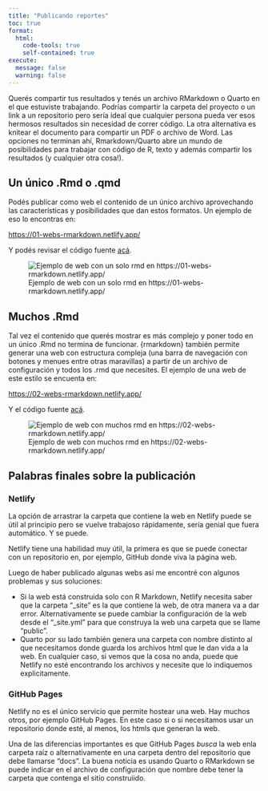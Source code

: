 ```yaml
---
title: "Publicando reportes"
toc: true
format:
  html:
    code-tools: true
    self-contained: true
execute:
  message: false
  warning: false
---
```


Querés compartir tus resultados y tenés un archivo RMarkdown o Quarto en el que estuviste trabajando. Podrías compartir la carpeta del proyecto o un link a un repositorio pero sería ideal que cualquier persona pueda ver esos hermosos resultados sin necesidad de correr código. La otra alternativa es knitear el documento para compartir un PDF o archivo de Word. Las opciones no terminan ahí, Rmarkdown/Quarto abre un mundo de posibilidades para trabajar con código de R, texto y además compartir los resultados (y cualquier otra cosa!).


## Un único .Rmd o .qmd

Podés publicar como web el contenido de un único archivo aprovechando las características y posibilidades que dan estos formatos. Un ejemplo de eso lo encontras en:

[https://01-webs-rmarkdown.netlify.app/](https://01-webs-rmarkdown.netlify.app/)

Y podés revisar el código fuente [acá](https://github.com/paocorrales/01_Webs-RMarkdown).

![Ejemplo de web con un solo rmd en https://01-webs-rmarkdown.netlify.app/](images/01-web.png)



## Muchos .Rmd

Tal vez el contenido que querés mostrar es más complejo y poner todo en un único .Rmd no termina de funcionar. {rmarkdown} también permite generar una web con estructura compleja (una barra de navegación con botones y menues entre otras maravillas) a partir de un archivo de configuración y todos los .rmd que necesites. El ejemplo de una web de este estilo se encuenta en:

[https://02-webs-rmarkdown.netlify.app/](https://02-webs-rmarkdown.netlify.app/)

Y el código fuente [acá](https://github.com/paocorrales/02_Webs-RMarkdown).

![Ejemplo de web con muchos rmd en https://02-webs-rmarkdown.netlify.app/](images/02-web.png)

## Palabras finales sobre la publicación

### Netlify

La opción de arrastrar la carpeta que contiene la web en Netlify puede se útil al principio pero se vuelve trabajoso rápidamente, sería genial que fuera automático. Y se puede.

Netlify tiene una habilidad muy útil, la primera es que se puede conectar con un repositorio en, por ejemplo, GitHub donde viva la página web.

Luego de haber publicado algunas webs así me encontré con algunos problemas y sus soluciones:

* Si la web está construida solo con R Markdown, Netlify necesita saber que la carpeta "_site" es la que contiene la web, de otra manera va a dar error. Alternativamente se puede cambiar la configuración de la web desde el "_site.yml" para que construya la web una carpeta que se llame "public". 
* Quarto por su lado también genera una carpeta con nombre distinto al que necesitamos donde guarda los archivos html que le dan vida a la web. En cualquier caso, si vemos que la cosa no anda, puede que Netlify no esté encontrando los archivos y necesite que lo indiquemos explicitamente.


### GitHub Pages

Netlify no es el único servicio que permite hostear una web. Hay muchos otros, por ejemplo GitHub Pages. En este caso si o si necesitamos usar un repositorio donde esté, al menos, los htmls que generan la web. 

Una de las diferencias importantes es que GitHub Pages *busca* la web enla carpeta raíz o alternativamente en una carpeta dentro del repositorio que debe llamarse "docs". La buena noticia es usando Quarto o RMarkdown se puede indicar en el archivo de configuración que nombre debe tener la carpeta que contenga el sitio construiido. 




